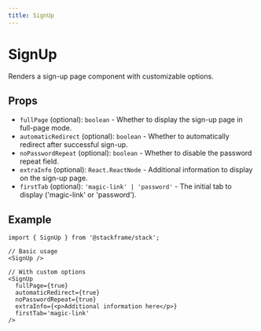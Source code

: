 ```yaml
---
title: SignUp
---
```


# SignUp

Renders a sign-up page component with customizable options.

## Props

- `fullPage` (optional): `boolean` - Whether to display the sign-up page in full-page mode.
- `automaticRedirect` (optional): `boolean` - Whether to automatically redirect after successful sign-up.
- `noPasswordRepeat` (optional): `boolean` - Whether to disable the password repeat field.
- `extraInfo` (optional): `React.ReactNode` - Additional information to display on the sign-up page.
- `firstTab` (optional): `'magic-link' | 'password'` - The initial tab to display ('magic-link' or 'password').

## Example

```tsx
import { SignUp } from '@stackframe/stack';

// Basic usage
<SignUp />

// With custom options
<SignUp
  fullPage={true}
  automaticRedirect={true}
  noPasswordRepeat={true}
  extraInfo={<p>Additional information here</p>}
  firstTab='magic-link'
/>
```
